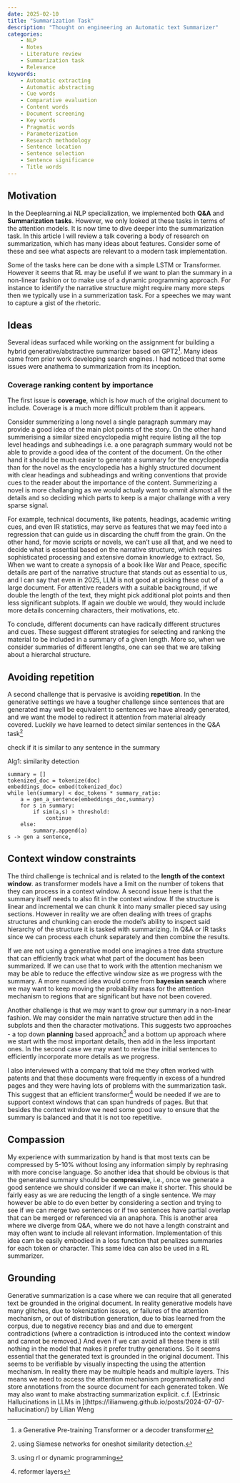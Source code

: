 ```yaml
---
date: 2025-02-10
title: "Summarization Task"
description: "Thought on engineering an Automatic text Summarizer"
categories: 
    - NLP     
    - Notes
    - Literature review
    - Summarization task
    - Relevance
keywords: 
    - Automatic extracting
    - Automatic abstracting
    - Cue words
    - Comparative evaluation 
    - Content words
    - Document screening
    - Key words
    - Pragmatic words
    - Parameterization
    - Research methodology
    - Sentence location
    - Sentence selection
    - Sentence significance
    - Title words
---
```


## Motivation

In the Deeplearning.ai NLP specialization, we implemented both **Q&A** and **Summarization tasks**.
However, we only looked at these tasks in terms of the attention models.
It is now time to dive deeper into the summarization task.
In this article I will review a talk covering a body of research on summarization, which has many ideas about features.
Consider some of these and see what aspects are relevant to a modern task implementation.

Some of the tasks here can be done with a simple LSTM or Transformer.
However it seems that RL may be useful if we want to plan the summary in a non-linear fashion or to make use of a dynamic programming approach.
For instance to identify the narrative structure might require many more steps then we typically use in a summerization task.
For a speeches we may want to capture a gist of the rhetoric.

## Ideas

Several ideas surfaced while working on the assignment for building a hybrid generative/abstractive summarizer based on GPT2[^1].
Many ideas came from prior work developing search engines.
I had noticed that some issues were anathema to summarization from its inception.

[^1]:  a Generative Pre-training Transformer or a decoder transformer

### Coverage ranking content by importance

The first issue is **coverage**, which is how much of the original document to include.
Coverage is a much more difficult problem than it appears.

Consider summerizing a long novel a single paragraph summary may provide a good idea of the main plot points of the story. On the other hand summerising a similar sized encyclopedia might require listing all the top level headings and subheadings i.e. a one paragraph summary would not be able to provide a good idea of the content of the document. On the other hand it should be much easier to generate a summary for the encyclopedia than for the novel as the encyclopedia has a highly structured document with clear headings and subheadings and writing conventions that provide cues to the reader about the importance of the content. Summerizing a novel is more challanging as we would actualy want to ommit alsmost all the details and so deciding which parts to keep is a major challange with a very sparse signal.

For example, technical documents, like patents, headings, academic writing cues, and even IR statistics, may serve as features that we may feed into a regression that can guide us in discarding the chuff from the grain.
On the other hand, for movie scripts or novels, we can't use all that, and we need to decide what is essential based on the narrative structure, which requires sophisticated processing and extensive domain knowledge to extract.
So, When we want to create a synopsis of a book like War and Peace, specific details are part of the narrative structure that stands out as essential to us, and I can say that even in 2025, LLM is not good at picking these out of a large document.
For attentive readers with a suitable background, if we double the length of the text, they might pick additional plot points and then less significant subplots.
If again we double we would, they would include more details concerning characters, their motivations, etc.

To conclude, different documents can have radically different structures and cues.
These suggest different strategies for selecting and ranking the material to be included in a summary of a given length.
More so, when we consider summaries of different lengths, one can see that we are talking about a hierarchal structure.

## Avoiding repetition

A second challenge that is pervasive is avoiding **repetition**.
In the generative settings we have a tougher challenge since sentences that are generated may well be equivalent to sentences we have already generated, and we want the model to redirect it attention from material already covered.
Luckily we have learned to detect similar sentences in the Q&A task[^2]

[^2]: using Siamese networks for oneshot similarity detection.

check if it is similar to any sentence in the summary

Alg1: similarity detection

```         
summary = []
tokenized_doc = tokenize(doc)
embeddings_doc= embed(tokenized_doc)
while len(summary) < doc_tokens * summary_ratio: 
    a = gen_a_sentence(embeddings_doc,summary)
    for s in summary:
        if sim(a,s) > threshold:
            continue
    else:
        summary.append(a)
s -> gen a sentence,
```

## Context window constraints

The third challenge is technical and is related to the **length of the context window**.
as transformer models have a limit on the number of tokens that they can process in a context window.
A second issue here is that the summary itself needs to also fit in the context window.
If the structure is linear and incremental we can chunk it into many smaller pieced say using sections.
However in reality we are often dealing with trees of graphs structures and chunking can erode the model's ability to inspect said hierarchy of the structure it is tasked with summarizing.
In Q&A or IR tasks since we can process each chunk separately and then combine the results.

If we are not using a generative model one imagines a tree data structure that can efficiently track what what part of the document has been summarized.
If we can use that to work with the attention mechanism we may be able to reduce the effective window size as we progress with the summary.
A more nuanced idea would come from **bayesian search** where we may want to keep moving the probability mass for the attention mechanism to regions that are significant but have not been covered.

Another challenge is that we may want to grow our summary in a non-linear fashion.
We may consider the main narrative structure then add in the subplots and then the character motivations.
This suggests two approaches - a top down **planning** based approach[^3] and a bottom up approach where we start with the most important details, then add in the less important ones.
In the second case we may want to revise the initial sentences to efficiently incorporate more details as we progress.

[^3]: using rl or dynamic programming

I also interviewed with a company that told me they often worked with patents and that these documents were frequently in excess of a hundred pages and they were having lots of problems with the summarization task.
This suggest that an efficient transformer[^4] would be needed if we are to support context windows that can span hundreds of pages.
But that besides the context window we need some good way to ensure that the summary is balanced and that it is not too repetitive.

[^4]: reformer layers

## Compassion

My experience with summarization by hand is that most texts can be compressed by 5-10% without losing any information simply by rephrasing with more concise language.
So another idea that should be obvious is that the generated summary should be **compressive**, i.e., once we generate a good sentence we should consider if we can make it shorter.
This should be fairly easy as we are reducing the length of a single sentence.
We may however be able to do even better by considering a section and trying to see if we can merge two sentences or if two sentences have partial overlap that can be merged or referenced via an anaphora.
This is another area where we diverge from Q&A, where we do not have a length constraint and may often want to include all relevant information.
Implementation of this idea cam be easily embodied in a loss function that penalizes summaries for each token or character.
This same idea can also be used in a RL summarizer.

## Grounding

Generative summarization is a case where we can require that all generated text be grounded in the original document.
In reality generative models have many glitches, due to tokenization issues, or failures of the attention mechanism, or out of distribution generation, due to bias learned from the corpus, due to negative recency bias and and due to emergent contradictions (where a contradiction is introduced into the context window and cannot be removed.) And even if we can avoid all these there is still nothing in the model that makes it prefer truthy generations.
So it seems essential that the generated text is grounded in the original document.
This seems to be verifiable by visually inspecting the using the attention mechanism.
In reality there may be multiple heads and multiple layers.
This means we need to access the attention mechanism programmatically and store annotations from the source document for each generated token.
We may also want to make abstracting summarization explicit.
c.f.
\[Extrinsic Hallucinations in LLMs in \](https://lilianweng.github.io/posts/2024-07-07-hallucination/) by Lilian Weng